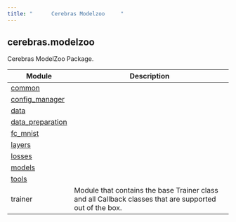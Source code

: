 ```yaml
---
title: "      Cerebras Modelzoo     "
---
```

  
## cerebras.modelzoo

Cerebras ModelZoo Package.

| Module | Description |
| --- | --- |
| [common](cerebras.modelzoo.common.html#module-cerebras.modelzoo.common) |  |
| [config_manager](cerebras.modelzoo.config_manager.html#module-cerebras.modelzoo.config_manager) |  |
| [data](cerebras.modelzoo.data.html#module-cerebras.modelzoo.data) |  |
| [data_preparation](cerebras.modelzoo.data_preparation.html#module-cerebras.modelzoo.data_preparation) |  |
| [fc_mnist](cerebras.modelzoo.fc_mnist.html#module-cerebras.modelzoo.fc_mnist) |  |
| [layers](cerebras.modelzoo.layers.html#module-cerebras.modelzoo.layers) |  |
| [losses](cerebras.modelzoo.losses.html#module-cerebras.modelzoo.losses) |  |
| [models](cerebras.modelzoo.models.html#module-cerebras.modelzoo.models) |  |
| [tools](cerebras.modelzoo.tools.html#module-cerebras.modelzoo.tools) |  |
| trainer | Module that contains the base Trainer class and all Callback classes that are supported out of the box. |